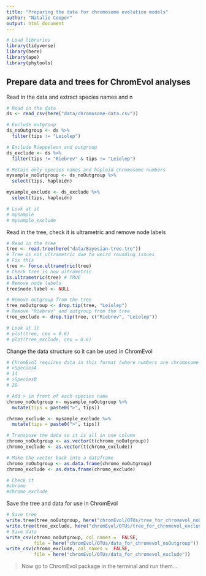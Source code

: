 ```yaml
---
title: "Preparing the data for chromosome evolution models"
author: "Natalie Cooper"
output: html_document
---
```


```r
# Load libraries
library(tidyverse)
library(here)
library(ape)
library(phytools)
```

## Prepare data and trees for ChromEvol analyses

Read in the data and extract species names and n
```r
# Read in the data
ds <- read_csv(here("data/chromosome-data.csv"))

# Exclude outgroup
ds_noOutgroup <- ds %>% 
  filter(tips != "Leiolep")

# Exclude Rieppeleon and outgroup
ds_exclude <- ds %>% 
  filter(tips != "Riebrev" & tips != "Leiolep")

# Retain only species names and haploid chromosome numbers
mysample_noOutgroup <- ds_noOutgroup %>%
  select(tips, haploidn)

mysample_exclude <- ds_exclude %>%
  select(tips, haploidn)

# Look at it
# mysample
# mysample_exclude
```

Read in the tree, check it is ultrametric and remove node labels
```r
# Read in the tree
tree <- read.tree(here("data/Bayesian-tree.tre"))
# Tree is not ultrametric due to weird rounding issues
# Fix this
tree <- force.ultrametric(tree)
# Check tree is now ultrametric
is.ultrametric(tree) # TRUE
# Remove node labels
tree$node.label <- NULL

# Remove outgroup from the tree
tree_noOutgroup <- drop.tip(tree, "Leiolep")
# Remove "Riebrev" and outgroup from the tree
tree_exclude <- drop.tip(tree, c("Riebrev", "Leiolep"))

# Look at it
# plot(tree, cex = 0.6)
# plot(tree_exclude, cex = 0.6)
```

Change the data structure so it can be used in ChromEvol
```r
# ChromEvol requires data in this format (where numbers are chromosome counts as haploid number):
# >SpeciesA
# 14
# >SpeciesB
# 28

# Add > in front of each species name
chromo_noOutgroup <- mysample_noOutgroup %>%
  mutate(tips = paste0(">", tips))

chromo_exclude <- mysample_exclude %>%
  mutate(tips = paste0(">", tips))

# Transpose the data so it is all in one column
chromo_noOutgroup <- as.vector(t(chromo_noOutgroup))
chromo_exclude <- as.vector(t(chromo_exclude))

# Make the vector back into a dataframe
chromo_noOutgroup <- as.data.frame(chromo_noOutgroup)
chromo_exclude <- as.data.frame(chromo_exclude)

# Check it
#chromo
#chromo_exclude
```

Save the tree and data for use in ChromEvol
```r
# Save tree
write.tree(tree_noOutgroup, here("chromEvol/OTUs/tree_for_chromevol_noOutgroup"))
write.tree(tree_exclude, here("chromEvol/OTUs/tree_for_chromevol_exclude"))
# Save data
write_csv(chromo_noOutgroup, col_names =  FALSE, 
          file = here("chromEvol/OTUs/data_for_chromevol_noOutgroup"))
write_csv(chromo_exclude, col_names =  FALSE, 
          file = here("chromEvol/OTUs/data_for_chromevol_exclude"))
```

> Now go to ChromEvol package in the terminal and run them...